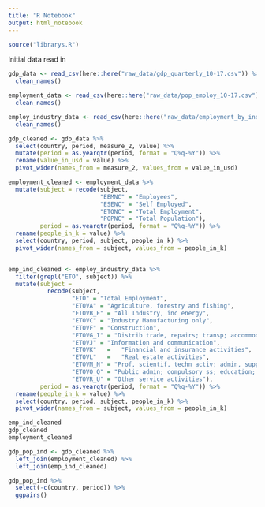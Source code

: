 ```yaml
---
title: "R Notebook"
output: html_notebook
---
```

```r
source("librarys.R")
```

Initial data read in

```r
gdp_data <- read_csv(here::here("raw_data/gdp_quarterly_10-17.csv")) %>% 
  clean_names()

employment_data <- read_csv(here::here("raw_data/pop_employ_10-17.csv")) %>% 
  clean_names()

employ_industry_data <- read_csv(here::here("raw_data/employment_by_industry_10-17.csv")) %>% 
  clean_names() 
```

```r
gdp_cleaned <- gdp_data %>% 
  select(country, period, measure_2, value) %>% 
  mutate(period = as.yearqtr(period, format = "Q%q-%Y")) %>% 
  rename(value_in_usd = value) %>% 
  pivot_wider(names_from = measure_2, values_from = value_in_usd)

employment_cleaned <- employment_data %>% 
  mutate(subject = recode(subject, 
                          "EEMNC" = "Employees", 
                          "ESENC" = "Self Employed",
                          "ETONC" = "Total Employment",
                          "POPNC" = "Total Population"),
         period = as.yearqtr(period, format = "Q%q-%Y")) %>% 
  rename(people_in_k = value) %>% 
  select(country, period, subject, people_in_k) %>% 
  pivot_wider(names_from = subject, values_from = people_in_k)


emp_ind_cleaned <- employ_industry_data %>% 
  filter(grepl("ETO", subject)) %>% 
  mutate(subject = 
           recode(subject,
                  "ETO" = "Total Employment",
                  "ETOVA" = "Agriculture, forestry and fishing",
                  "ETOVB_E" = "All Industry, inc energy",
                  "ETOVC" = "Industry Manufacturing only",
                  "ETOVF" = "Construction",
                  "ETOVG_I" = "Distrib trade, repairs; transp; accommod, food serv activ",
                  "ETOVJ" = "Information and communication",
                  "ETOVK"	=	"Financial and insurance activities",
                  "ETOVL"	=	"Real estate activities",
                  "ETOVM_N" = "Prof, scientif, techn activ; admin, support",
                  "ETOVO_Q" = "Public admin; compulsory ss; education; human health",			
                  "ETOVR_U" = "Other service activities"),
         period = as.yearqtr(period, format = "Q%q-%Y")) %>% 
  rename(people_in_k = value) %>% 
  select(country, period, subject, people_in_k) %>% 
  pivot_wider(names_from = subject, values_from = people_in_k)
```

```r
emp_ind_cleaned
gdp_cleaned
employment_cleaned
```
```r

gdp_pop_ind <- gdp_cleaned %>% 
  left_join(employment_cleaned) %>% 
  left_join(emp_ind_cleaned)

gdp_pop_ind %>% 
  select(-c(country, period)) %>% 
  ggpairs()

```

